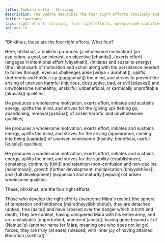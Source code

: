 ```yaml
---
title: Padhāna sutta - Striving
description: The Buddha describes the four right efforts concisely and precisely.
fetter: ignorance
tags: right effort, striving, four right efforts, unwholesome qualities, wholesome qualities, Māra, an, an4
id: an4.13
---
```


"Bhikkhus, these are the four right efforts. What four?

Here, bhikkhus, a bhikkhu produces \{a wholesome motivation} (an aspiration, a goal, an interest, an objective [chanda]), \{exerts effort} (engages in intentional effort [vāyamati]), \{initiates and sustains energy} (the initial spark of motivation and action along with the persistence needed to follow through, even as challenges arise [vīriya + ārabhati]), uplifts (befriends and holds it up [paggaṇhāti]) the mind, and strives to prevent the arising of unarisen harmful (injurious, destructive, bad, or evil [pāpaka]) and unwholesome (unhealthy, unskillful, unbeneficial, or karmically unprofitable [akusala]) qualities;

He produces a wholesome motivation, exerts effort, initiates and sustains energy, uplifts the mind, and strives for the \{giving up} (letting go, abandoning, removal [pahāna]) of arisen harmful and unwholesome qualities;

He produces a wholesome motivation, exerts effort, initiates and sustains energy, uplifts the mind, and strives for the arising (appearance, coming into being [uppāda]) of unarisen wholesome (healthy, beneficial, useful [kusala]) qualities;

He produces a wholesome motivation, exerts effort, initiates and sustains energy, uplifts the mind, and strives for the stability (establishment, constancy, continuity [ṭhiti]) and retention (non-confusion and non-decline [asammosa]), growth (further development, multiplication [bhiyyobhāva]) and \{full development} (expansion and maturity [vepulla]) of arisen wholesome qualities.

These, bhikkhus, are the four right efforts.

Those who develop the right efforts \{overcome Māra's realm} (the sphere of temptation and hindrance [māradheyyābhibhūta]),
they are detached (untied, free [asita]) and have crossed over the danger which is birth and death;
They are content, having conquered Māra with his entire army, and are unshakable (unperturbed, unmoved [aneja]),
having gone beyond all of \{Namuci's} (another name for Māra, meaning one who does not let go) forces, they are truly \{at ease} (blessed, with inner joy of having attained liberation [sukhita])."